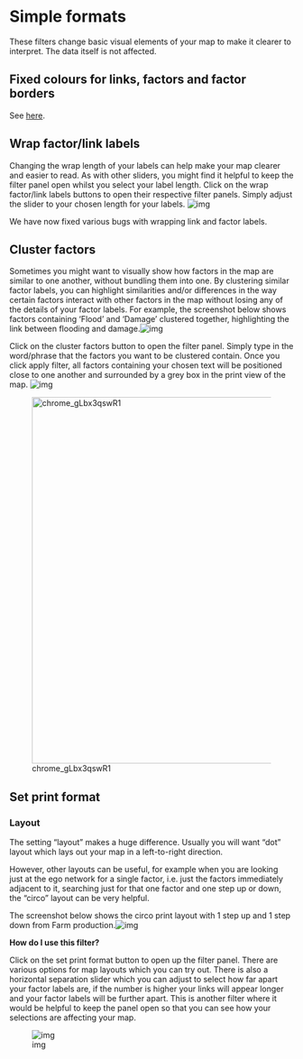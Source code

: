 # Simple formats{#xsimple-formats}

These filters change basic visual elements of your map to make it clearer to interpret. The data itself is not affected.

## Fixed colours for links, factors and factor borders

See [here](#xfixed-colours).



## Wrap factor/link labels

Changing the wrap length of your labels can help make your map clearer and easier to read. As with other sliders, you might find it helpful to keep the filter panel open whilst you select your label length. Click on the wrap factor/link labels buttons to open their respective filter panels. Simply adjust the slider to your chosen length for your labels. ![img](https://lh3.googleusercontent.com/I4TIZreXFvlVnwTbnbGTT5tUArPT7uCTKKIcw04Qaf-5rBhNEt4iOclOPhE-OfhNCuR0nQl1UjS8WvsAeFActSg-bqlPDIEruh58tnrnNVTJ1M-E8hgJYycyOFz8JA)

We have now fixed various bugs with wrapping link and factor labels.

## Cluster factors{#xcluster-factors}

Sometimes you might want to visually show how factors in the map are similar to one another, without bundling them into one. By clustering similar factor labels, you can highlight similarities and/or differences in the way certain factors interact with other factors in the map without losing any of the details of your factor labels. For example, the screenshot below shows factors containing ‘Flood’ and ‘Damage’ clustered together, highlighting the link between flooding and damage.![img](https://lh4.googleusercontent.com/TzfYzls-sesVhZ_a4MjGTmjsnwYuAlrcK_byWq1oIJoU6UIsCwW_fNOA_6pHNvnHHTh3uPpxC3MN1S5qhYz55R_IeJEmfiCbPli6mcM7hghY_tSnS7mWxk_Nw4QDgg)


Click on the cluster factors button to open the filter panel. Simply type in the word/phrase that the factors you want to be clustered contain. Once you click apply filter, all factors containing your chosen text will be positioned close to one another and surrounded by a grey box in the print view of the map. ![img](https://lh5.googleusercontent.com/3dw2jADin2hUaI9GVCXLmHQijteQttv64EU0bY2hhjBlNomd22q4KMQzHCbPi_eHSaRJnKyZ4_zOa0POgnL7mv4o9WaOoMxVelxVg0asyBUV9XlFRVXTE-9XNnQWng)



![chrome_gLbx3qswR1](_assets/chrome_gLbx3qswR1.png){width=650}


## Set print format

### Layout

The setting “layout” makes a huge difference. Usually you will want “dot” layout which lays out your map in a left-to-right direction.

However, other layouts can be useful, for example when you are looking just at the ego network for a single factor, i.e. just the factors immediately adjacent to it, searching just for that one factor and one step up or down, the “circo” layout can be very helpful.

The screenshot below shows the circo print layout with 1 step up and 1 step down from Farm production.![img](https://lh5.googleusercontent.com/v2o1MhKbKXJjx85cDve0p0Rl6tbHQR-xvsAUhz6e8M95CD8IXQwsK0C-yzfrCHyM5u6_FQA-goHdTKnk-KuDBNBQCQaEu-ALjlARENLOg8eD6igucdMJLCotCe8xXg)

**How do I use this filter?**

Click on the set print format button to open up the filter panel. There are various options for map layouts which you can try out. There is also a horizontal separation slider which you can adjust to select how far apart your factor labels are, if the number is higher your links will appear longer and your factor labels will be further apart. This is another filter where it would be helpful to keep the panel open so that you can see how your selections are affecting your map.

![img](https://lh3.googleusercontent.com/ct0w5WwrBVDTBGauAwH44-v4_zL-QWs9w5axEEB0tmqHnhLDvtq0iTPC-NrHpFyjJ-wjA5eW01cvZl_aKONFZUrehSNq_zFLPbsLiHDtRuKqoWTmgSrPG__amGijbQ)

